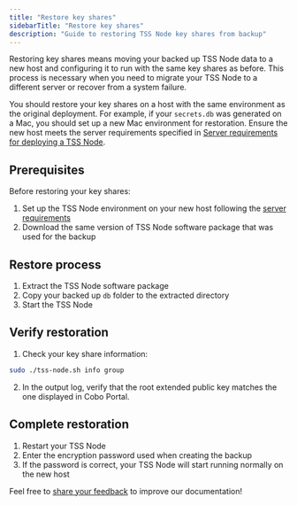 ```yaml
---
title: "Restore key shares"
sidebarTitle: "Restore key shares"
description: "Guide to restoring TSS Node key shares from backup"
---
```


Restoring key shares means moving your backed up TSS Node data to a new host and configuring it to run with the same key shares as before. This process is necessary when you need to migrate your TSS Node to a different server or recover from a system failure.

You should restore your key shares on a host with the same environment as the original deployment. For example, if your `secrets.db` was generated on a Mac, you should set up a new Mac environment for restoration. Ensure the new host meets the server requirements specified in [Server requirements for deploying a TSS Node](/v2/guides/mpc-wallets/server-co-signer/tss-node-server-environments).

## Prerequisites

Before restoring your key shares:
1. Set up the TSS Node environment on your new host following the [server requirements](/v2/guides/mpc-wallets/server-co-signer/tss-node-server-environments)
2. Download the same version of TSS Node software package that was used for the backup

## Restore process

1. Extract the TSS Node software package
2. Copy your backed up `db` folder to the extracted directory
3. Start the TSS Node

## Verify restoration

1. Check your key share information:
```bash
sudo ./tss-node.sh info group
```

2. In the output log, verify that the root extended public key matches the one displayed in Cobo Portal.

## Complete restoration

1. Restart your TSS Node
2. Enter the encryption password used when creating the backup
3. If the password is correct, your TSS Node will start running normally on the new host


<Tip>Feel free to [share your feedback](https://forms.zohopublic.com/cobo/form/DocumentFeedbackForm/formperma/QvLOhxJv1_JMsJ-1dleZ8Itb_7rzN-LtgvsDdxosoVI) to improve our documentation!</Tip>
